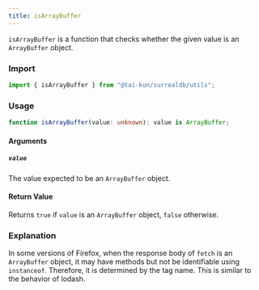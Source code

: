```yaml
---
title: isArrayBuffer
---
```


`isArrayBuffer` is a function that checks whether the given value is an `ArrayBuffer` object.

### Import

```ts
import { isArrayBuffer } from "@tai-kun/surrealdb/utils";
```

### Usage

```ts
function isArrayBuffer(value: unknown): value is ArrayBuffer;
```

#### Arguments

##### `value`

The value expected to be an `ArrayBuffer` object.

#### Return Value

Returns `true` if `value` is an `ArrayBuffer` object, `false` otherwise.

### Explanation

In some versions of Firefox, when the response body of `fetch` is an `ArrayBuffer` object, it may have methods but not be identifiable using `instanceof`. Therefore, it is determined by the tag name. This is similar to the behavior of lodash.
